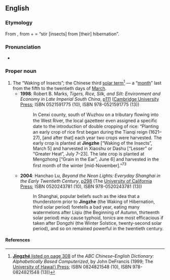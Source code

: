 ==English==

{{wikipedia}}
{{rfv}}

===Etymology===
From {{Chin.}} {{term|sc=unicode|惊蛰|tr=Jīngzhé|lang=zh}}, from {{term|sc=unicode|惊||startle, stir|lang=zh}} + {{term|sc=unicode|蛰||hibernate|lang=zh}} = “stir [insects] from [their] hibernation”.

===Pronunciation===
* {{a|{{Chin.}}}} {{IPA|/ʨiŋ˥˥.ʈʂɤ˧˥/}}

===Proper noun===
{{en-proper noun}}

# The “Waking of Insects”; the Chinese third [[solar term]]<ref name="ABC-def">[http://www.google.co.uk/books?id=MB-gezjIAHoC&pg=PA308&dq=Jingzhe&ei=PIhJR6HVNY2k6AL61vXwBg&sig=aMwyxK_ntEK9I3EbkAtwUWsNPek '''Jīngzhé''' listed on page 308] of the ''ABC Chinese–English Dictionary: Alphabetically Based Computerized'', by John DeFrancis (1999; The [http://www.uhpress.hawaii.edu/cart/shopcore/?db_name=uhpress University of Hawaiʻi Press]; ISBN 0824821548 (10), ISBN 978-0824821548 (13))</ref> — a “[[month]]” last from the fifth to the twentieth days of [[March]].
#* '''1998''': Robert B. Marks, ''Tigers, Rice, Silk, and Silt: Environment and Economy in Late Imperial South China'', [http://www.google.co.uk/books?id=weG4_jmy5E0C&pg=PA111&dq=Jingzhe&ei=PIhJR6HVNY2k6AL61vXwBg&sig=OjVtIh257fvn3oMuf6G_-WUGIG0 p111] ([http://www.cambridge.org/ Cambridge University Press]; ISBN 0521591775 (10), ISBN 978-0521591775 (13))
#*: In Cenxi county, south of Wuzhou on a tributary ﬂowing into the West River, the local gazetteer even assigned a speciﬁc date to the introduction of double cropping of rice: “Planting an early crop of rice ﬁrst began during the Tianqi reign (1621–27), [and after that] each year two crops were harvested. The early crop is planted at '''Jingzhe''' [“Waking of the Insects”, March 5] and harvested in Xiaoshu or Dashu [“Lesser” or “Greater Heat”, July 7–23]. The late crop is planted at Mengzhong [“Grain in the Ear”, June 6] and harvested in the ﬁrst month of the winter [mid-November].”<sup>73</sup>
#* '''2004''': Hanchao Lu, ''Beyond the Neon Lights: Everyday Shanghai in the Early Twentieth Century'', [http://www.google.co.uk/books?id=p9OUk0BU9ToC&pg=PA298&dq=Jingzhe&ei=PIhJR6HVNY2k6AL61vXwBg&sig=046N42DcIRSvSxG708sCzO9XUuA p298] (The [http://www.ucpress.edu/ University of California Press]; ISBN 0520243781 (10), ISBN 978-0520243781 (13))
#*: In Shanghai, popular beliefs such as the idea that a thunderstorm prior to '''Jingzhe''' (the Waking of Hibernation, third solar period) foretells a bad year, eating many watermelons after Liqiu (the Beginning of Autumn, thirteenth solar period) may cause typhoid, tonics are most efficacious if taken after Dongzhi (the Winter Solstice, twenty-second solar period), and so on remained powerful in the twentieth century.

====References====
<references/>